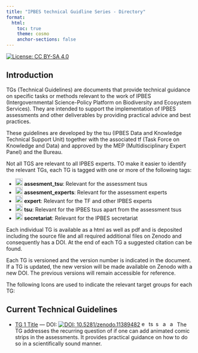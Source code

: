 ```yaml
---
title: "IPBES technical Guidline Series - Directory"
format:
  html:
    toc: true
    theme: cosmo
    anchor-sections: false
---
```


[![License: CC BY-SA 4.0](https://img.shields.io/badge/License-CC_BY_4.0-lightgrey.svg)](https://creativecommons.org/licenses/by/4.0/)

## Introduction

TGs (Technical Guidelines) are documents that provide technical guidance on specific tasks or methods relevant to the work of IPBES (Intergovernmental Science-Policy Platform on Biodiversity and Ecosystem Services). They are intended to support the implementation of IPBES assessments and other deliverables by providing practical advice and best practices.

These guidelines are developed by the tsu (IPBES Data and Knowledge Technical Support Unit) together with the associated tf (Task Force on Knowledge and Data) and approved by the MEP (Multidisciplinary Expert Panel) and the Bureau.

Not all TGS are relevant to all IPBES experts. TO make it easier to identify the relevant TGs, each TG is tagged with one or more of the following tags:

- ![Assesment Tsu](figures/icon-assesment_tsu.svg){height=20} **assesment_tsu**: Relevant for the assessment tsus
- ![Assessment Experts](figures/icon-assesment_experts.svg){height=20} **assesment_experts**: Relevant for the assessment experts
- ![Expert](figures/icon-expert.svg){height=20} **expert**: Relevant for the TF and other IPBES experts
- ![TSUs](figures/icon-tsu.svg){height=20} **tsu**: Relevant for the IPBES tsus apart from the assessment tsus
- ![Secretariat](figures/icon-secretariat.svg){height=20} **secretariat**: Relevant for the IPBES secretariat

Each individual TG is available as a html as well as pdf and is deposited including the source file and all required additional files on Zenodo and consequently has a DOI. At the end of each TG a suggested citation can be found.

Each TG is versioned and the version number is indicated in the document. If a TG is updated, the new version will be made available on Zenodo with a new DOI. The previous versions will remain accessible for reference.

The following Icons are used to indicate the relevant target groups for each TG:

## Current Technical Guidelines

- [TG 1 Title](TG.html) — DOI: [![DOI: 10.5281/zenodo.11389482](https://zenodo.org/badge/DOI/10.5281/zenodo.11389482.svg)](https://doi.org/10.5281/zenodo.11389482) ![expert](figures/icon-expert.svg){height=15} ![tsu](figures/icon-tsu.svg){height=15} ![secretariat](figures/icon-secretariat.svg){height=15} ![assesment_tsu](figures/icon-assesment_tsu.svg){height=15} ![assesment_experts](figures/icon-assesment_experts.svg){height=15}
  The TG addresses the recurring question of if one can add animated comic strips in the assessments. It provides practical guidance on how to do so in a scientifically sound manner.

<!--
How to render locally:
  - HTML (README.html):
      quarto render README.qmd --to html --output README.html
  - GitHub Markdown (overwrite README.md):
      quarto render README.qmd --to gfm --output README.md
-->
